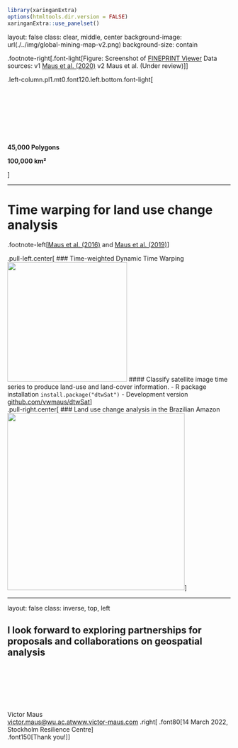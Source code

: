 ```r
library(xaringanExtra)
options(htmltools.dir.version = FALSE)
xaringanExtra::use_panelset()
```

layout: false
class: clear, middle, center
background-image: url(./../img/global-mining-map-v2.png)
background-size: contain

.footnote-right[.font-light[Figure: Screenshot of [FINEPRINT Viewer](https://www.fineprint.global/viewer) Data sources: v1 [Maus et al. (2020)](https://www.nature.com/articles/s41597-020-00624-w) v2 Maus et al. (Under review)]]

.left-column.pl1.mt0.font120.left.bottom.font-light[
<br><br><br><br><br><br><br><br><br>
**45,000 Polygons**

**100,000 km²**

]

---

# Time warping for land use change analysis

.footnote-left[[Maus et al. (2016)](https://doi.org/10.1109/JSTARS.2016.2517118) and [Maus et al. (2019)](http://dx.doi.org/10.18637/jss.v088.i05)]

.pull-left.center[
  ### Time-weighted Dynamic Time Warping
  <img src="./../img/sits-color.png" height="270"/>
  #### Classify satellite image time series to produce land-use and land-cover information. 
  - R package installation `install.package("dtwSat")`
  - Development version [github.com/vwmaus/dtwSat](https://github.com/vwmaus/dtwSat)
]
<br>
.pull-right.center[
  ### Land use change analysis in the Brazilian Amazon
  <img src="./../img/mt-map.png" height="400"/>
]

---
layout: false
class: inverse, top, left

## I look forward to exploring partnerships for proposals and collaborations on geospatial analysis

<!-- geoinformatics and spatial data science for sustainable development -->

<!-- - My research focus is geoinformatics and spatial data science for sustainable development -->

<!-- - I have experience with large spatial datasets, in particular satellite Earth observations -->

<!-- - Looking for partnerships for proposals and collaborations on geospatial analysis -->

<!-- - I am happy to help with handling and analyzing spatial datasets in different domains -->

<br><br><br><br><br><br>
Victor Maus<br><a href='https://www.victor-maus.com'>victor.maus@wu.ac.at</a><br1><a href='https://www.victor-maus.com'>www.victor-maus.com</a>
.right[
  .font80[14 March 2022, Stockholm Resilience Centre]<br>
  .font150[Thank you!]
]
